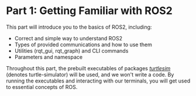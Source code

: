 # Part 1: Getting Familiar with ROS2

This part will introduce you to the basics of ROS2, including:

- Correct and simple way to understand ROS2
- Types of provided communications and how to use them
- Utilities (rqt_gui, rqt_graph) and CLI commands
- Parameters and namespace

Throughout this part, the prebuilt executables of packages
[_turtlesim_](https://github.com/ros/ros_tutorials/tree/humble/turtlesim)
(denotes turtle-simulator) will be used, and we won't write a code. By running
the executables and interacting with our terminals, you will get used to
essential concepts of ROS.
